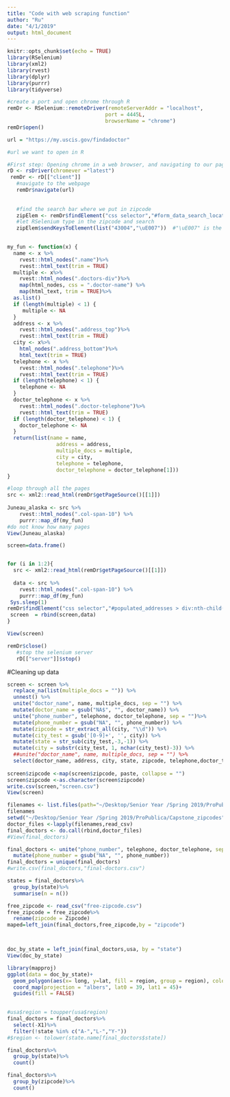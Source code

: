 ```yaml
---
title: "Code with web scraping function"
author: "Ru"
date: "4/1/2019"
output: html_document
---
```


```r
knitr::opts_chunk$set(echo = TRUE)
library(RSelenium)
library(xml2)
library(rvest)
library(dplyr)
library(purrr)
library(tidyverse)
```

```r

#create a port and open chrome through R
remDr <- RSelenium::remoteDriver(remoteServerAddr = "localhost",
                                port = 4445L,
                                browserName = "chrome")
remDr$open()

```


```r

url = "https://my.uscis.gov/findadoctor"

#url we want to open in R

#First step: Opening chrome in a web browser, and navigating to our page
rD <- rsDriver(chromever ="latest")
 remDr <- rD[["client"]]
   #navigate to the webpage 
   remDr$navigate(url)
   
   
   #find the search bar where we put in zipcode
   zipElem <- remDr$findElement("css selector","#form_data_search_location")
   #let RSelenium type in the zipcode and search 
   zipElem$sendKeysToElement(list("43004","\uE007"))  #"\uE007" is the key for "ENTER"
   
```



```r
my_fun <- function(x) {
  name <- x %>%
    rvest::html_nodes(".name")%>%
    rvest::html_text(trim = TRUE)
  multiple <- x%>%
    rvest::html_nodes(".doctors-div")%>%
    map(html_nodes, css = ".doctor-name") %>% 
    map(html_text, trim = TRUE)%>%
  as.list()
  if (length(multiple) < 1) {
     multiple <- NA
  }
  address <- x %>%
    rvest::html_nodes(".address_top")%>%
    rvest::html_text(trim = TRUE)
  city <- x%>%
    html_nodes(".address_bottom")%>%
    html_text(trim = TRUE)
  telephone <- x %>%
    rvest::html_nodes(".telephone")%>%
    rvest::html_text(trim = TRUE)
  if (length(telephone) < 1) {
    telephone <- NA
  }
  doctor_telephone <- x %>%
    rvest::html_nodes(".doctor-telephone")%>%
    rvest::html_text(trim = TRUE)
  if (length(doctor_telephone) < 1) {
    doctor_telephone <- NA
  }
  return(list(name = name,
                address = address, 
                multiple_docs = multiple,
                city = city, 
                telephone = telephone,
                doctor_telephone = doctor_telephone[1]))
}
```

```r
#loop through all the pages 
src <- xml2::read_html(remDr$getPageSource()[[1]])
  
Juneau_alaska <- src %>%
    rvest::html_nodes(".col-span-10") %>%
    purrr::map_df(my_fun)
#do not know how many pages 
View(Juneau_alaska)
```




```r
screen=data.frame()


for (i in 1:2){
  src <- xml2::read_html(remDr$getPageSource()[[1]])
  
  data <- src %>%
    rvest::html_nodes(".col-span-10") %>%
    purrr::map_df(my_fun)
 Sys.sleep(1) 
remDr$findElement("css selector","#populated_addresses > div:nth-child(11) > div > div.next > button")$clickElement()
 screen  = rbind(screen,data)
}

View(screen)

```

```r
remDr$close()
   #stop the selenium server
   rD[["server"]]$stop()
``` 


#Cleaning up data 
```r
screen <- screen %>%
  replace_na(list(multiple_docs = "")) %>%
  unnest() %>%
  unite("doctor_name", name, multiple_docs, sep = "") %>%
  mutate(doctor_name = gsub("NA$", "", doctor_name)) %>%
  unite("phone_number", telephone, doctor_telephone, sep = "")%>%
  mutate(phone_number = gsub("NA", "", phone_number)) %>%
  mutate(zipcode = str_extract_all(city, "\\d")) %>%
  mutate(city_test = gsub('[0-9]+', '', city)) %>%
  mutate(state = str_sub(city_test,-3,-1)) %>%
  mutate(city = substr(city_test, 1, nchar(city_test)-3)) %>%
  ##unite("doctor_name", name, multiple_docs, sep = "") %>%
  select(doctor_name, address, city, state, zipcode, telephone,doctor_telephone)
  
screen$zipcode <-map(screen$zipcode, paste, collapse = "")
screen$zipcode <-as.character(screen$zipcode)
write.csv(screen,"screen.csv")
View(screen)
```

```r
filenames <- list.files(path="~/Desktop/Senior Year /Spring 2019/ProPublica/Capstone_zipcodes/",pattern="*.csv")
filenames
setwd("~/Desktop/Senior Year /Spring 2019/ProPublica/Capstone_zipcodes")
doctor_files <-lapply(filenames,read_csv)
final_doctors <- do.call(rbind,doctor_files)
#View(final_doctors)

final_doctors <- unite("phone_number", telephone, doctor_telephone, sep = "")%>%
  mutate(phone_number = gsub("NA", "", phone_number))
final_doctors = unique(final_doctors)
#write.csv(final_doctors,"final-doctors.csv")
```

```r
states = final_doctors%>%
  group_by(state)%>%
  summarise(n = n())
```

```r
free_zipcode <- read_csv("free-zipcode.csv")
free_zipcode = free_zipcode%>%
  rename(zipcode = Zipcode)
maped=left_join(final_doctors,free_zipcode,by = "zipcode")
```

```r

```

```r

```
```r
doc_by_state = left_join(final_doctors,usa, by = "state")
View(doc_by_state)
```





```r
library(mapproj)
ggplot(data = doc_by_state)+
  geom_polygon(aes(x= long, y=lat, fill = region, group = region), color = "white")+
  coord_map(projection = "albers", lat0 = 39, lat1 = 45)+
  guides(fill = FALSE) 
  
```





```r
#usa$region = toupper(usa$region)
final_doctors = final_doctors%>%
  select(-X1)%>%
  filter(!state %in% c("A-","L-","Y-"))
#$region <- tolower(state.name[final_doctors$state])

final_doctors%>%
  group_by(state)%>%
  count()
```


```r
final_doctors%>%
  group_by(zipcode)%>%
  count()
```

